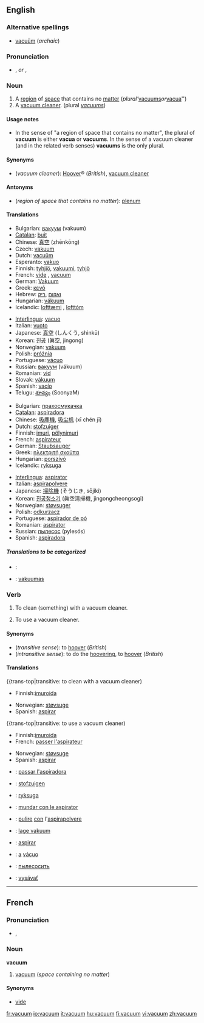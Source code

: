 ==English==
===Alternative spellings===
*[[vacuüm]] (''archaic'')

===Pronunciation===
<!--incorrect: *{{IPA|/ˈvæ.kjuˌʌm̩̩/ ''or'' /ˈvæ.kjuːm/}} ''[[cf.]]: [[vacume#Pronunciation|vacume]]''-->
*{{IPA|/ˈvækjuəm/}}, {{SAMPA|/"v{kju@m/}} ''or'' {{IPA|/ˈvækjuːm/}}, {{SAMPA|/"v{kju:m/}}

===Noun===
{{en-noun|pl=[[vacuum]] ''or'' [[vacua]]; ''see '''Usage notes''' for plurals''}}

#A [[region]] of [[space]] that contains no [[matter]] (''plural' ''[[vacuums]]'' or ''[[vacua]]'')
# A [[vacuum cleaner]]. (plural ''[[vacuums]]'')

====Usage notes====
*In the sense of "a region of space that contains no matter", the plural of '''vacuum''' is either '''vacua''' or '''vacuums'''. In the sense of a vacuum cleaner (and in the related verb senses) '''vacuums''' is the only plural.

====Synonyms====
*(''vacuum cleaner''): [[Hoover]]&reg; (''British''), [[vacuum cleaner]]

====Antonyms====
*(''region of space that contains no matter''): [[plenum]]

====Translations====
{{trans-top|region of space that contains no matter}}
*Bulgarian: [[вакуум]] (vakuum) {{m}}
*[[Catalan]]: [[buit]] {{m}}
*Chinese: [[真空]] (zhēnkōng)
*Czech: [[vakuum]] {{n}}
*Dutch: [[vacuüm]] {{n}}
*Esperanto: [[vakuo]]
*Finnish: [[tyhjiö]], [[vakuumi]], [[tyhjö]]
*French: [[vide]] {{m}}, [[vacuum#French|vacuum]] {{m}}
*German: [[Vakuum]] {{n}}
*Greek: [[κενό]] {{n}}
*Hebrew: [[ואקום]] {{m}} ,[[ריק]] {{m}}
*Hungarian: [[vákuum]]
*Icelandic: [[lofttæmi]] {{n}}, [[lofttóm]] {{n}}
{{trans-mid}}
*[[Interlingua]]: [[vacuo]]
*Italian: [[vuoto]] {{m}}
*Japanese: [[真空]] (しんくう, shinkū)
*Korean: [[진공]] (眞空, jingong)
*Norwegian: [[vakuum]] {{n}}
*Polish: [[próżnia]] {{f}}
*Portuguese: [[vácuo]] {{m}}
*Russian: [[вакуум]] (vákuum) {{m}}
*Romanian: [[vid]] {{n}}
*Slovak: [[vákuum]]
*Spanish: [[vacío]] {{m}}
*Telugu: [[శూన్యం]] (SoonyaM)
{{trans-bottom}}

{{trans-top|vacuum cleaner}}
*Bulgarian: [[прахосмукачка]] {{f}}
*[[Catalan]]: [[aspiradora]] {{f}}
*Chinese: [[吸塵機]], [[吸尘机]] (xī chén jī)
*Dutch: [[stofzuiger]] {{m}}
*Finnish: [[imuri]], [[pölynimuri]]
*French: [[aspirateur]] {{m}}
*German: [[Staubsauger]] {{m}}
*Greek: [[ηλεκτριτή σκούπα]] {{f}}
*Hungarian: [[porszívó]]
*Icelandic: [[ryksuga]] {{f}}
{{trans-mid}}
*[[Interlingua]]: [[aspirator#Interlingua|aspirator]]
*Italian: [[aspirapolvere]] {{m}}
*Japanese: [[掃除機]] (そうじき, sōjiki)
*Korean: [[진공청소기]] (眞空淸掃機, jingongcheongsogi)
*Norwegian: [[støvsuger]] 
*Polish: [[odkurzacz]] {{m}}
*Portuguese: [[aspirador de pó]] {{m}}
*Romanian: [[aspirator]] {{n}}
*Russian: [[пылесос]] (pylesós) {{m}}
*Spanish: [[aspiradora]] {{f}}
{{bottom}}

=====Translations to be categorized=====
{{checktrans}}
{{top}}
*{{ttbc|Arabic}}: {{ARchar|[[فراغ]]}}
*{{ttbc|Lithuanian}}: [[vakuumas]] {{m}}
{{bottom}}

===Verb===
{{en-verb}}

#{{transitive}} To clean (something) with a vacuum cleaner.
#{{intransitive}} To use a vacuum cleaner.

====Synonyms====
*(''transitive sense''): to [[hoover]] (''British'')
*(''intransitive sense''): to do the [[hoovering]], to [[hoover]] (''British'')


====Translations====
{{trans-top|transitive: to clean with a vacuum cleaner)
*Finnish:[[imuroida]]
{{trans-mid}}
*Norwegian:  [[støvsuge]]
*Spanish: [[aspirar]]
{{trans-bottom}}

{{trans-top|transitive: to use a vacuum cleaner)
*Finnish:[[imuroida]]
*French: [[passer l'aspirateur]]
{{trans-mid}}
*Norwegian:  [[støvsuge]]
*Spanish: [[aspirar]]
{{trans-bottom}}

{{checktrans}}
{{trans-top|translations to be checked}}
*{{ttbc|Catalan}}: [[passar l'aspiradora]]
*{{ttbc|Dutch}}: [[stofzuigen]]
*{{ttbc|Icelandic}}: [[ryksuga]]
*{{ttbc|Interlingua}}: [[mundar con le aspirator]]
*{{ttbc|Italian}}: [[pulire]] [[con]] l'[[aspirapolvere]]<!--not a set phrase in Italian-->
*{{ttbc|Norwegian}}: [[lage vakuum]]
*{{ttbc|Portuguese}}: [[aspirar]]
*{{ttbc|Portuguese}}: [[a]] [[vácuo]]
*{{ttbc|Russian}}: [[пылесосить]]
*{{ttbc|Slovak}}: [[vysávať]]
{{trans-bottom}}

----

==French==
===Pronunciation===
*{{IPA|/va.kɥɔm/}}, {{SAMPA|/va.kHOm/}}

===Noun===
'''vacuum''' {{m}}

#[[vacuum]] (''space containing no matter'')

====Synonyms====
*[[vide#French|vide]]

[[fr:vacuum]]
[[io:vacuum]]
[[it:vacuum]]
[[hu:vacuum]]
[[fi:vacuum]]
[[vi:vacuum]]
[[zh:vacuum]]
